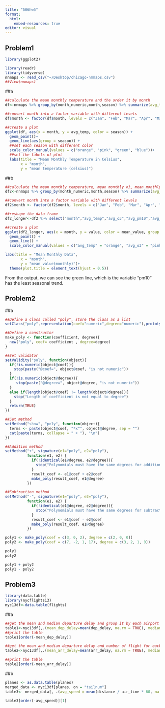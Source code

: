 ```yaml
---
title: "506hw5"
format:
  html:
    embed-resources: true
editor: visual
---
```


## Problem1

```r
library(ggplot2)
```

```r
library(readr)
library(tidyverse)
nnmaps <- read_csv("~/Desktop/chicago-nmmaps.csv")
##View(nnmaps)
```

##a

```r
##calculate the mean monthly temperature and the order it by month
df<-nnmaps %>% group_by(month_numeric,month,season) %>% summarize(avg_temp=mean(temp,na.rm=TRUE), .groups = "drop")%>%arrange(month_numeric)

##convert month into a factor variable with different levels
df$month <- factor(df$month, levels = c("Jan", "Feb", "Mar", "Apr", "May", "Jun", "Jul", "Aug", "Sep", "Oct", "Nov", "Dec"))

##create a plot
ggplot(df, aes(x = month, y = avg_temp, color = season)) +
  geom_point()+
  geom_line(aes(group = season)) +
  ##set each season with different color
  scale_color_manual(values = c("orange", "pink", "green", "blue"))+
  ##set the labels of plot
  labs(title = "Mean Monthly Temperature in Celsius",
       x = "month",
       y = "mean temperature (celsius)")
```

##b

```r
##calculate the mean monthly temperature, mean monthly o3, mean monthly pm10, and mean monthly dewpoint, and then order it by month
df2<-nnmaps %>% group_by(month_numeric,month,season) %>% summarize(avg_temp=mean(temp,na.rm=TRUE), avg_o3=mean(o3, na.rm=TRUE), avg_pm10=mean(pm10,na.rm=TRUE), avg_dewpt=mean(dewpoint,na.rm=TRUE), .groups = "drop") %>% arrange(month_numeric)

##convert month into a factor variable with different levels
df2$month <- factor(df2$month, levels = c("Jan", "Feb", "Mar", "Apr", "May", "Jun", "Jul", "Aug", "Sep", "Oct", "Nov", "Dec"))

##reshape the data frame
df2_longer<-df2 %>% select("month","avg_temp","avg_o3","avg_pm10","avg_dewpt") %>% pivot_longer(-month,names_to = "mean_value", values_to = "value")

##create a plot
ggplot(df2_longer, aes(x = month, y = value, color = mean_value, group = mean_value)) +
  geom_point() +
  geom_line() +
  scale_color_manual(values = c("avg_temp" = "orange", "avg_o3" = "pink", "avg_pm10" = "green", "avg_dewpt" = "blue"))+

labs(title = "Mean Monthly Data",
       x = "month",
       y = "mean value(monthly)")+
  theme(plot.title = element_text(hjust = 0.5))
```

From the output, we can see the green line, which is the variable "pm10" has the least seasonal trend.

## Problem2

##a

```r
##Define a class called "poly", store the class as a list
setClass("poly",representation(coef="numeric",degree="numeric"),prototype(coef = numeric(), degree = numeric()))

##Define a constructor
make_poly <- function(coefficient, degree){
  new("poly", coef= coefficient , degree=degree)
}

##Set validator
setValidity("poly", function(object){
  if(!is.numeric(object@coef)){
    stop(paste("@coef=", object@coef, "is not numeric"))
  }
  if(!is.numeric(object@degree)){
     stop(paste("@degree=", object@degree, "is not numeric"))
  }
  else if(length(object@coef) != length(object@degree)){
    stop("Length of coefficient is not equal to degree")
  }
  return(TRUE)
})

##Set method
setMethod("show", "poly", function(object){
  terms <- paste(object@coef, "*x^", object@degree, sep = "")
  cat(paste(terms, collapse = " + "), "\n")
})

##Addition method
setMethod("+", signature(e1="poly", e2="poly"),
          function(e1, e2) {
            if(!identical(e1@degree, e2@degree)){
              stop("Polynomials must have the same degrees for addition.")
            } 
            result_coef <- e1@coef + e2@coef
            make_poly(result_coef, e1@degree)
          })

##Subtraction method
setMethod("-", signature(e1="poly", e2="poly"),
          function(e1, e2) {
            if(!identical(e1@degree, e2@degree)){
              stop("Polynomials must have the same degrees for subtraction")
            } 
            result_coef <- e1@coef - e2@coef
            make_poly(result_coef, e1@degree)
          })

poly1 <- make_poly(coef = c(3, 0, 2), degree = c(2, 0, 0))
poly2 <- make_poly(coef = c(7, -2, 1, 17), degree = c(3, 2, 1, 0))

poly1
poly2

poly1 + poly2
poly1 - poly2
```

## Problem3

```r
library(data.table)
library(nycflights13)
nyc13df<-data.table(flights)
```

##a

```r
##get the mean and median departure delay and group it by each airport name
table1<-nyc13df[,.(mean_dep_delay=mean(dep_delay, na.rm = TRUE), median_dep_delay=median(dep_delay, na.rm = TRUE)), by = origin]
##print the table
table1[order(-mean_dep_delay)]
```

```r
##get the mean and median departure delay and number of flight for each airport, and subset the result by number of flight>10.
table2<-nyc13df[,.(mean_arr_delay=mean(arr_delay, na.rm = TRUE), median_arr_delay=median(arr_delay, na.rm = TRUE), numflights = .N), by = dest][numflights > 10]

##print the table
table2[order(-mean_arr_delay)]
```

##b

```r
planes <- as.data.table(planes)
merged_data <- nyc13df[planes, on = "tailnum"]
table3<- merged_data[, .(avg_speed = mean(distance / air_time * 60, na.rm = TRUE), num_flights = .N), by = model]

table3[order(-avg_speed)][1]
```
